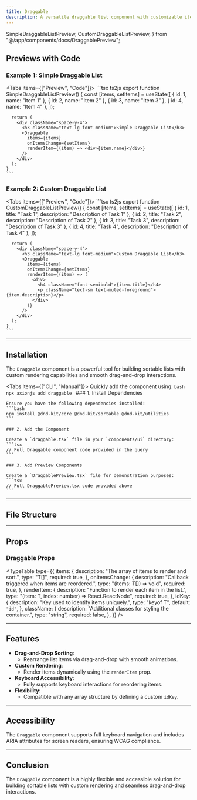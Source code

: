```yaml
---
title: Draggable
description: A versatile draggable list component with customizable items and smooth reordering.
---
```


  SimpleDraggableListPreview,
  CustomDraggableListPreview,
} from "@/app/components/docs/DraggablePreview";

## Previews with Code

### Example 1: Simple Draggable List

<Tabs items={["Preview", "Code"]}>
  <Tab value="Preview" className="m-auto h-auto pb-8 content-center">
    <SimpleDraggableListPreview />
  </Tab>
  <Tab value="Code" className="w-auto h-auto">
    ```tsx ts2js
    export function SimpleDraggableListPreview() {
      const [items, setItems] = useState([
        { id: 1, name: "Item 1" },
        { id: 2, name: "Item 2" },
        { id: 3, name: "Item 3" },
        { id: 4, name: "Item 4" },
      ]);

      return (
        <div className="space-y-4">
          <h3 className="text-lg font-medium">Simple Draggable List</h3>
          <Draggable
            items={items}
            onItemsChange={setItems}
            renderItem={(item) => <div>{item.name}</div>}
          />
        </div>
      );
    }
    ```
  </Tab>
</Tabs>

### Example 2: Custom Draggable List

<Tabs items={["Preview", "Code"]}>
  <Tab value="Preview" className="m-auto h-auto pb-8 content-center">
    <CustomDraggableListPreview />
  </Tab>
  <Tab value="Code" className="w-auto h-auto">
    ```tsx ts2js
    export function CustomDraggableListPreview() {
      const [items, setItems] = useState([
        { id: 1, title: "Task 1", description: "Description of Task 1" },
        { id: 2, title: "Task 2", description: "Description of Task 2" },
        { id: 3, title: "Task 3", description: "Description of Task 3" },
        { id: 4, title: "Task 4", description: "Description of Task 4" },
      ]);

      return (
        <div className="space-y-4">
          <h3 className="text-lg font-medium">Custom Draggable List</h3>
          <Draggable
            items={items}
            onItemsChange={setItems}
            renderItem={(item) => (
              <div>
                <h4 className="font-semibold">{item.title}</h4>
                <p className="text-sm text-muted-foreground">{item.description}</p>
              </div>
            )}
          />
        </div>
      );
    }
    ```
  </Tab>
</Tabs>

---

## Installation

The `Draggable` component is a powerful tool for building sortable lists with custom rendering capabilities and smooth drag-and-drop interactions.

<Tabs items={["CLI", "Manual"]}>
  <Tab value="CLI">
    Quickly add the component using:
    ```bash
    npx axionjs add draggable
    ```
  </Tab>
  <Tab value="Manual">
    ### 1. Install Dependencies

    Ensure you have the following dependencies installed:
    ```bash
    npm install @dnd-kit/core @dnd-kit/sortable @dnd-kit/utilities
    ```

    ### 2. Add the Component

    Create a `draggable.tsx` file in your `components/ui` directory:
    ```tsx
    // Full Draggable component code provided in the query
    ```

    ### 3. Add Preview Components

    Create a `DraggablePreview.tsx` file for demonstration purposes:
    ```tsx
    // Full DraggablePreview.tsx code provided above
    ```
  </Tab>
</Tabs>

---

## File Structure

<Files>
  <Folder name="app" defaultOpen>
    <Folder name="components">
      <Folder name="ui">
        <File name="draggable.tsx" />
      </Folder>
    </Folder>
  </Folder>
</Files>

---

## Props

### Draggable Props

<TypeTable
  type={{
    items: {
      description: "The array of items to render and sort.",
      type: "T[]",
      required: true,
    },
    onItemsChange: {
      description: "Callback triggered when items are reordered.",
      type: "(items: T[]) => void",
      required: true,
    },
    renderItem: {
      description: "Function to render each item in the list.",
      type: "(item: T, index: number) => React.ReactNode",
      required: true,
    },
    idKey: {
      description: "Key used to identify items uniquely.",
      type: "keyof T",
      default: `"id"`,
    },
    className: {
      description: "Additional classes for styling the container.",
      type: "string",
      required: false,
    },
  }}
/>

---

## Features

- **Drag-and-Drop Sorting**:
  - Rearrange list items via drag-and-drop with smooth animations.
- **Custom Rendering**:
  - Render items dynamically using the `renderItem` prop.
- **Keyboard Accessibility**:
  - Fully supports keyboard interactions for reordering items.
- **Flexibility**:
  - Compatible with any array structure by defining a custom `idKey`.

---

## Accessibility

The `Draggable` component supports full keyboard navigation and includes ARIA attributes for screen readers, ensuring WCAG compliance.

---

## Conclusion

The `Draggable` component is a highly flexible and accessible solution for building sortable lists with custom rendering and seamless drag-and-drop interactions.
